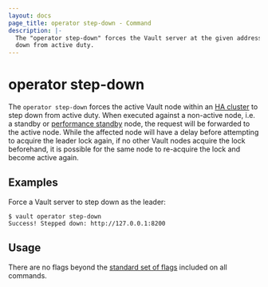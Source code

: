 ```yaml
---
layout: docs
page_title: operator step-down - Command
description: |-
  The "operator step-down" forces the Vault server at the given address to step
  down from active duty.
---
```


# operator step-down

The `operator step-down` forces the active Vault node within an [HA cluster](/docs/concepts/ha)
to step down from active duty. When executed against a non-active node, i.e. a
standby or [performance standby](/docs/enterprise/performance-standby) node,
the request will be forwarded to the active node.  While the
affected node will have a delay before attempting to acquire
the leader lock again, if no other Vault nodes acquire the
lock beforehand, it is possible for the same node to re-acquire
the lock and become active again.

## Examples

Force a Vault server to step down as the leader:

```shell-session
$ vault operator step-down
Success! Stepped down: http://127.0.0.1:8200
```

## Usage

There are no flags beyond the [standard set of flags](/docs/commands)
included on all commands.
